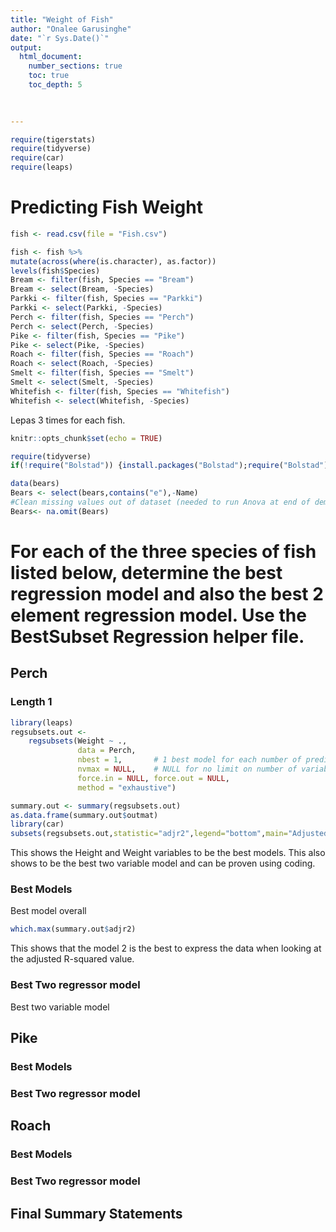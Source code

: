 ```yaml
---
title: "Weight of Fish"
author: "Onalee Garusinghe"
date: "`r Sys.Date()`"  
output: 
  html_document:
    number_sections: true
    toc: true
    toc_depth: 5

 
    
---
```



```r
require(tigerstats)
require(tidyverse)
require(car)
require(leaps)
```

# Predicting Fish Weight
```r
fish <- read.csv(file = "Fish.csv")
```

```r
 
fish <- fish %>%
mutate(across(where(is.character), as.factor))
levels(fish$Species)
Bream <- filter(fish, Species == "Bream")
Bream <- select(Bream, -Species) 
Parkki <- filter(fish, Species == "Parkki")
Parkki <- select(Parkki, -Species) 
Perch <- filter(fish, Species == "Perch")
Perch <- select(Perch, -Species) 
Pike <- filter(fish, Species == "Pike")
Pike <- select(Pike, -Species) 
Roach <- filter(fish, Species == "Roach")
Roach <- select(Roach, -Species) 
Smelt <- filter(fish, Species == "Smelt")
Smelt <- select(Smelt, -Species) 
Whitefish <- filter(fish, Species == "Whitefish")
Whitefish <- select(Whitefish, -Species) 
```
Lepas 3 times for each fish.

```r
knitr::opts_chunk$set(echo = TRUE)
```
```r
require(tidyverse)
if(!require("Bolstad")) {install.packages("Bolstad");require("Bolstad")}

data(bears)
Bears <- select(bears,contains("e"),-Name)
#Clean missing values out of dataset (needed to run Anova at end of demo)
Bears<- na.omit(Bears)
```

# For each of the three species of fish listed below, determine the best regression model and also the best 2 element regression model. Use the BestSubset Regression helper file.


## Perch

### Length 1
```r
library(leaps)
regsubsets.out <-
    regsubsets(Weight ~ .,
               data = Perch,
               nbest = 1,       # 1 best model for each number of predictors
               nvmax = NULL,    # NULL for no limit on number of variables
               force.in = NULL, force.out = NULL,
               method = "exhaustive")

summary.out <- summary(regsubsets.out)
as.data.frame(summary.out$outmat)
library(car)
subsets(regsubsets.out,statistic="adjr2",legend="bottom",main="Adjusted R^2")
```

  This shows the Height and Weight variables to be the best models. This also shows to be the best two variable model and can be proven using coding.

### Best Models
  Best model overall
```r
which.max(summary.out$adjr2)
```
This shows that the model 2 is the best to express the data when looking at the adjusted R-squared value.

### Best Two regressor model
 Best two variable model



## Pike

### Best Models

### Best Two regressor model

## Roach

### Best Models

### Best Two regressor model

## Final Summary Statements